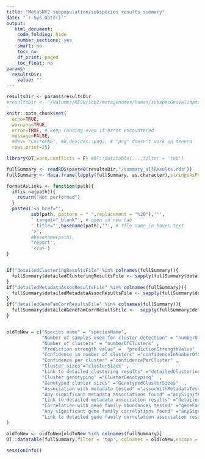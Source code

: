 ```yaml
---
title: "MetaSNV2 subpopulation/subspecies results summary"
date: "`r Sys.Date()`"
output:
   html_document:
    code_folding: hide
    number_sections: yes
    smart: no
    toc: no
    df_print: paged
    toc_float: no
params:
  resultsDir:
    value: ""
---
```



```r
resultsDir <- params$resultsDir
#resultsDir <- "/Volumes/KESU/scb2/metagenomes/human/subspecGeoValidation/all_v2/subpopr/fr11v2UL-human71/params.hr10.hs80.ps80_oneSamplePerSubj/subspec/"

knitr::opts_chunk$set(
  echo=TRUE,
  warning=TRUE,
  error=TRUE, # keep running even if error encountered
  message=FALSE,
  #dev= "CairoPNG", #R.devices::png2, # "png" doesn't work on seneca
  rows.print=25)

library(DT,warn.conflicts = F) #DT::datatable(...,filter = 'top')

```

```r
fullSummary <- readRDS(paste0(resultsDir,"/summary_allResults.rds"))
fullSummary <- data.frame(lapply(fullSummary, as.character),stringsAsFactors = F)

formatAsLinks <- function(path){
  if(is.na(path)){
    return("Not performed")
  }
  paste0('<a href="',
         sub(path, pattern = " ",replacement = "%20"),'"',
         ' target="_blank"', # open in new tab
         ' title="',basename(path),'"', # file name in hover text
         '>',
         #basename(path),
         "report",
         '</a>')
}


if("detailedClusteringResultsFile" %in% colnames(fullSummary)){
  fullSummary$detailedClusteringResultsFile <- sapply(fullSummary$detailedClusteringResultsFile,formatAsLinks)
}
if("detailedMetadataAssocResultsFile" %in% colnames(fullSummary)){
  fullSummary$detailedMetadataAssocResultsFile <- sapply(fullSummary$detailedMetadataAssocResultsFile,formatAsLinks)
}
if("detailedGeneFamCorrResultsFile" %in% colnames(fullSummary)){
  fullSummary$detailedGeneFamCorrResultsFile <-  sapply(fullSummary$detailedGeneFamCorrResultsFile,formatAsLinks)
}


oldToNew = c("Species name" = "speciesName",
             "Number of samples used for cluster detection" = "numberOfSamplesUsedForClusterDetection" ,
             "Number of clusters" = "numberOfClusters" ,
             "Prediction strength value" =  "predictionStrengthValue"  ,
             "Confidence in number of clusters" ="confidenceInNumberOfClusters"  ,
             "Confidence per cluster" ="confidencePerCluster" ,
             "Cluster sizes"="clusterSizes" ,
             "Link to detailed clustering results" ="detailedClusteringResultsFile"  ,
             "Cluster genotyping" ="ClusterGenotyping"  ,
             "Genotyped cluster sizes" ="GenotypedClusterSizes"  ,
             "Association with metadata tested" ="assocWithMetadataTested" ,
             "Any significant metadata associations found" ="anySignifAssocWithMetadata"  ,
             "Link to detailed metadata association results" ="detailedMetadataAssocResultsFile",
             "Correlation with gene family abundances tested" ="geneFamCorrTested" ,
             "Any significant gene family correlations found" ="anySignifGeneFamCorrs"  ,
             "Link to detailed gene family correlation association results" ="detailedGeneFamCorrResultsFile"
)

oldToNew <- oldToNew[oldToNew %in% colnames(fullSummary)]
DT::datatable(fullSummary,filter = 'top', colnames = oldToNew,escape = F)
```


```r
sessionInfo()
```

